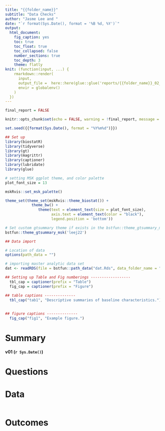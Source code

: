 ```yaml
---
title: "{{folder_name}}"
subtitle: "Data Checks"
author: "Jasme Lee and "
date: "`r format(Sys.Date(), format = '%B %d, %Y')`"
output:
  html_document: 
    fig_caption: yes
    toc: true
    toc_float: true
    toc_collapsed: false
    number_sections: true
    toc_depth: 3
    theme: flatly
knit: (function(input, ...) {
    rmarkdown::render(
      input,
      output_file =  here::here(glue::glue('reports/{{folder_name}}_02_data_checks_v01_{Sys.Date()}.html')),
      envir = globalenv()
    )
  })
---
```

```r
final_report = FALSE

knitr::opts_chunk$set(echo = FALSE, warning = !final_report, message = !final_report, fig.height = 6, fig.width = 8, fig.align = 'center')

set.seed({{format(Sys.Date(), format = "%Y%m%d")}})
```

```r
## Set up
library(biostatR)
library(tidyverse)
library(gt)
library(magrittr)
library(captioner)
library(lubridate)
library(glue)

# setting MSK ggplot theme, and color palette
plot_font_size = 13

mskRvis::set_msk_palette()

theme_set(theme_set(mskRvis::theme_biostat()) + 
            theme_bw() + 
               theme(text = element_text(size = plot_font_size), 
                     axis.text = element_text(color = "black"), 
                     legend.position = 'bottom'))

# Set custom gtsummary theme if exists in the bstfun::theme_gtsummary_msk
bstfun::theme_gtsummary_msk('leej22')

```

```r
## Data import

# Location of data
options(path_data = "")

# importing master analytic data set
dat <- readRDS(file = bstfun::path_data("dat.Rds", data_folder_name = "data"))
```

```r

## Setting up Table and Fig numberings ------------------
  tbl_cap = captioner(prefix = "Table")
  fig_cap = captioner(prefix = "Figure")

## table captions --------------
  tbl_cap("tab1", "Descriptive summaries of baseline characteristics.")
  
  
## figure captions --------------
  fig_cap("fig1", "Example figure.")
```


# Summary {-}

**v01 (`r Sys.Date()`)**

# Questions {-}

# Data
```r

```

# Outcomes
```r

```

